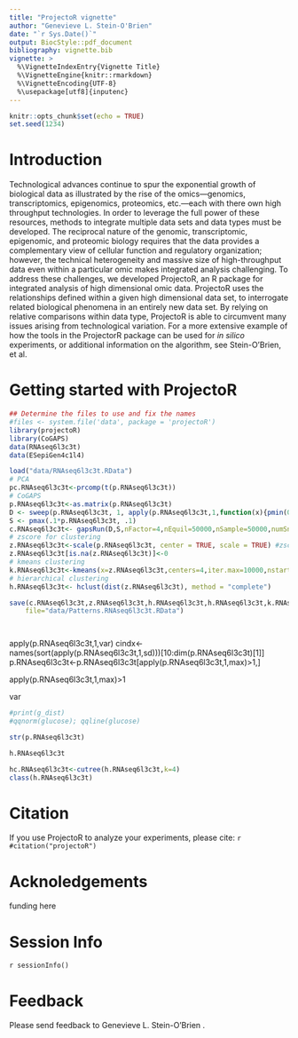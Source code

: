 ```yaml
---
title: "ProjectoR vignette"
author: "Genevieve L. Stein-O'Brien"
date: "`r Sys.Date()`"
output: BiocStyle::pdf_document
bibliography: vignette.bib
vignette: >
  %\VignetteIndexEntry{Vignette Title}
  %\VignetteEngine{knitr::rmarkdown}
  %\VignetteEncoding{UTF-8}
  %\usepackage[utf8]{inputenc} 
---
```


```r
knitr::opts_chunk$set(echo = TRUE)
set.seed(1234)
```

\newcommand{\btheta}{\ensuremath{\pmb{\theta}}}
\newcommand{\bsigma}{\ensuremath{\pmb{\sigma}}}
\newcommand{\yvec}{\pmb{y}}
\newcommand{\zvec}{\pmb{z}}
\newcommand{\Zvec}{\ensuremath{Z_1, \ldots, Z_n}}
\newcommand{\ttheta}{\tilde{\theta}}
\newcommand{\ty}{\tilde{Y}}
\newcommand{\tz}{\tilde{z}}
\newcommand{\tZ}{\tilde{Z}}
\newcommand{\tyvec}{\tilde{\pmb{Y}}}


# Introduction
Technological advances continue to spur the exponential growth of biological data as illustrated by the rise of the omics—genomics, transcriptomics, epigenomics, proteomics, etc.—each with there own high throughput technologies. In order to leverage the full power of these resources, methods to integrate multiple data sets and data types must be developed. The reciprocal nature of the genomic, transcriptomic, epigenomic, and proteomic biology requires that the data provides a complementary view of cellular function and regulatory organization; however, the technical heterogeneity and massive size of high-throughput data even within a particular omic makes integrated analysis challenging. To address these challenges, we developed ProjectoR, an R package for integrated analysis of high dimensional omic data. ProjectoR uses the relationships defined within a given high dimensional data set, to interrogate related biological phenomena in an entirely new data set. By relying on relative comparisons within data type, ProjectoR is able to circumvent many issues arising from technological variation. For a more extensive example of how the tools in the ProjectorR package can be used for *in silico* experiments, or additional information on the algorithm, see Stein-O'Brien, et al.

# Getting started with ProjectoR 

```r
## Determine the files to use and fix the names
#files <- system.file('data', package = 'projectoR')
library(projectoR)
library(CoGAPS)
data(RNAseq6l3c3t)
data(ESepiGen4c1l4)

load("data/RNAseq6l3c3t.RData")
# PCA
pc.RNAseq6l3c3t<-prcomp(t(p.RNAseq6l3c3t))
# CoGAPS
p.RNAseq6l3c3t<-as.matrix(p.RNAseq6l3c3t)
D <- sweep(p.RNAseq6l3c3t, 1, apply(p.RNAseq6l3c3t,1,function(x){pmin(0,min(x))}))
S <- pmax(.1*p.RNAseq6l3c3t, .1)
c.RNAseq6l3c3t<- gapsRun(D,S,nFactor=4,nEquil=50000,nSample=50000,numSnapshots=5000)
# zscore for clustering 
z.RNAseq6l3c3t<-scale(p.RNAseq6l3c3t, center = TRUE, scale = TRUE) #zscore data
z.RNAseq6l3c3t[is.na(z.RNAseq6l3c3t)]<-0
# kmeans clustering 
k.RNAseq6l3c3t<-kmeans(x=z.RNAseq6l3c3t,centers=4,iter.max=10000,nstart=100,alg="Lloyd")
# hierarchical clustering 
h.RNAseq6l3c3t<- hclust(dist(z.RNAseq6l3c3t), method = "complete")

save(c.RNAseq6l3c3t,z.RNAseq6l3c3t,h.RNAseq6l3c3t,h.RNAseq6l3c3t,k.RNAseq6l3c3t,
	file="data/Patterns.RNAseq6l3c3t.RData")




```
apply(p.RNAseq6l3c3t,1,var)
cindx<-names(sort(apply(p.RNAseq6l3c3t,1,sd)))[10:dim(p.RNAseq6l3c3t)[1]]
p.RNAseq6l3c3t<-p.RNAseq6l3c3t[apply(p.RNAseq6l3c3t,1,max)>1,]

apply(p.RNAseq6l3c3t,1,max)>1

var
```r
#print(g_dist)
#qqnorm(glucose); qqline(glucose)
```

```r
str(p.RNAseq6l3c3t)

h.RNAseq6l3c3t

hc.RNAseq6l3c3t<-cutree(h.RNAseq6l3c3t,k=4)
class(h.RNAseq6l3c3t)

```




# Citation 
If you use ProjectoR to analyze your experiments, please cite:
`r #citation("projectoR")`

# Acknoledgements 
funding here 


# Session Info 
`r sessionInfo()`

# Feedback
Please send feedback to Genevieve L. Stein-O'Brien \texttt{gsteinobrien@jhmi.edu}.


\bibliographystyle{plain}
\bibliography{AppNote}


